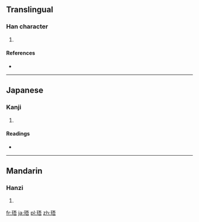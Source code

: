 ==Translingual==

===Han character===
{{Han char|rn=96|rad=玉|as=07|sn=11|four=1116<sub>1</sub>|canj=一土一一口 (MGMMR)}}

# {{defn|Han|sort=玉07}}

====References====
* {{Han ref|kx=0732.110|dkj=20993|dj=1143.120|hdz=21115.030|uh=73F8|ud=29688|bh=D66C|bd=54892}}

----

==Japanese==

===Kanji===
{{ja-kanji|grade=|rs=玉07}}

# {{defn|lang=ja|sort=玉07}}

====Readings====
* {{ja-readings|on=[[ご]] (go)|kun=}}

----

==Mandarin==

===Hanzi===
{{cmn-hanzi|pin=[[wú]] ([[wu2]])|wg=wu<sup>2</sup>}}

# {{defn|lang=cmn|sort=玉07}}

[[fr:珸]]
[[ja:珸]]
[[pl:珸]]
[[zh:珸]]